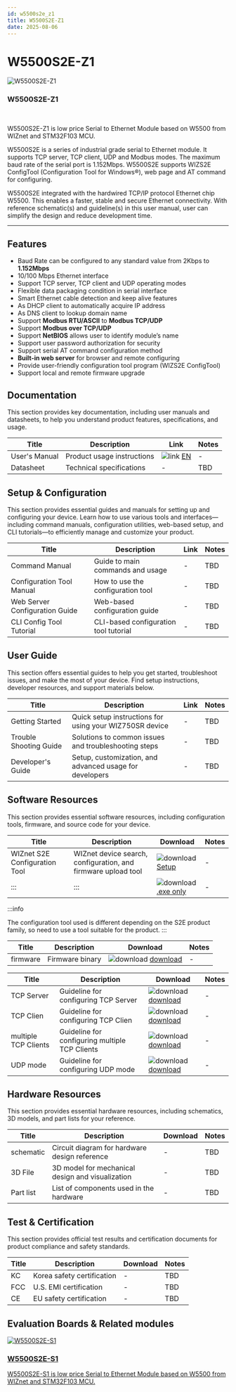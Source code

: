 ```yaml
---
id: w5500s2e_z1
title: W5500S2E-Z1
date: 2025-08-06
---
```



# W5500S2E-Z1

<div className="main-card">
  <img src="/img/products/w5500s2e-z1/500k_w5500s2e_z1.jpg" alt="W5500S2E-Z1" />
  <div>
    <h3>W5500S2E-Z1</h3>
    <br />
    <p>
      W5500S2E-Z1 is low price Serial to Ethernet Module based on W5500 from WIZnet and STM32F103 MCU.
    </p>
  </div>
</div>

W5500S2E is a series of industrial grade serial to Ethernet module. It supports TCP server, TCP client, UDP and Modbus modes. The maximum baud rate of the serial port is 1.152Mbps. W5500S2E supports WIZS2E
ConfigTool (Configuration Tool for Windows®), web page and AT command for configuring.

W5500S2E integrated with the hardwired TCP/IP protocol Ethernet chip W5500. This enables a faster, stable and secure Ethernet connectivity. With reference schematic(s) and guideline(s) in this user manual, user can simplify the design and reduce development time.

-----


## Features

  - Baud Rate can be configured to any standard value from 2Kbps to
    **1.152Mbps**
  - 10/100 Mbps Ethernet interface
  - Support TCP server, TCP client and UDP operating modes
  - Flexible data packaging condition in serial interface
  - Smart Ethernet cable detection and keep alive features
  - As DHCP client to automatically acquire IP address
  - As DNS client to lookup domain name
  - Support **Modbus RTU/ASCII** to **Modbus TCP/UDP**
  - Support **Modbus over TCP/UDP**
  - Support **NetBIOS** allows user to identify module’s name
  - Support user password authorization for security
  - Support serial AT command configuration method
  - **Built-in web server** for browser and remote configuring
  - Provide user-friendly configuration tool program (WIZS2E ConfigTool)
  - Support local and remote firmware upgrade


## Documentation

This section provides key documentation, including user manuals and datasheets, to help you understand product features, specifications, and usage.

| Title | Description | Link | Notes |
|-------|-------------|------|-------|
| User's Manual  | Product usage instructions | ![link](\img\docs_icon_small.png) [EN](/img/products/w5500s2e-z1/w5500s2e-user-manual-v112.pdf) | - |
| Datasheet | Technical specifications | - | TBD |


## Setup & Configuration

This section provides essential guides and manuals for setting up and configuring your device.
Learn how to use various tools and interfaces—including command manuals, configuration utilities, web-based setup, and CLI tutorials—to efficiently manage and customize your product.

| Title | Description | Link | Notes |
|-------|-------------|------|-------|
| Command Manual | Guide to main commands and usage | - | TBD |
| Configuration Tool Manual | How to use the configuration tool | - | TBD |
| Web Server Configuration Guide | Web-based configuration guide | - | TBD |
| CLI Config Tool Tutorial | CLI-based configuration tool tutorial | - | TBD |


## User Guide

This section offers essential guides to help you get started, troubleshoot issues, and make the most of your device. Find setup instructions, developer resources, and support materials below.

| Title | Description | Link | Notes |
|-------|-------------|------|-------|
| Getting Started | Quick setup instructions for using your WIZ750SR device | - | TBD |
| Trouble Shooting Guide | Solutions to common issues and troubleshooting steps | - | TBD |
| Developer's Guide | Setup, customization, and advanced usage for developers | - | TBD |


## Software Resources

This section provides essential software resources, including configuration tools, firmware, and source code for your device.

<Tabs>
  <TabItem value="tool" label="Tools" default>
      
  | Title | Description | Download | Notes |
  |-------|-------------|----------|-------|
  | WIZnet S2E Configuration Tool | WIZnet device search, configuration, and firmware upload tool | ![download](/img/products/w5500/w5500_evb/icons/download.png) [Setup](/img/products/w5500s2e-z1/wizs2e_configtool_v1.0.1.3_setup.zip) | - |
  | ::: | ::: | ![download](/img/products/w5500/w5500_evb/icons/download.png) [.exe only](/img/products/w5500s2e-z1/wizs2e_configtool_v1.0.1.3.zipl) | - |

  :::info

  The configuration tool used is different depending on the S2E product family, so need to use a tool suitable for the product.
  :::
  </TabItem>
  <TabItem value="firmware" label="Firmware" default>

  | Title | Description | Download | Notes |
  |-------|-------------|----------|-------|
  | firmware | Firmware binary  | ![download](/img/products/w5500/w5500_evb/icons/download.png) [download](/img/products/w5500s2e-z1/w5500s2e-app-s1-v2.9.zip) | - |
  
  </TabItem>

  <TabItem value="application_note" label="Application Note" default>

  | Title | Description | Download | Notes |
  |-------|-------------|----------|-------|
  | TCP Server | Guideline for configuring TCP Server | ![download](/img/products/w5500/w5500_evb/icons/download.png) [download](/img/products/w5500s2e-z1/guideline_for_configure_the_s2e_as_tcp_server_by_mcu_v1.1.zip) | - |
  | TCP Clien | Guideline for configuring TCP Clien | ![download](/img/products/w5500/w5500_evb/icons/download.png) [download](/img/products/w5500s2e-z1/guideline_for_configure_the_s2e_as_tcp_client_by_mcu_v1.1.zip) | - |
  | multiple TCP Clients | Guideline for configuring multiple TCP Clients | ![download](/img/products/w5500/w5500_evb/icons/download.png) [download](/img/products/w5500s2e-z1/guideline_for_configuring_the_s2e_as_multiple_tcp_clients_by_mcu_v1.0_.pdf) | - |
  | UDP mode | Guideline for configuring UDP mode | ![download](/img/products/w5500/w5500_evb/icons/download.png) [download](/img/products/w5500s2e-z1/guideline_for_configuring_the_s2e_into_udp_mode_by_mcu_v1.1.zip) | - |  

  </TabItem>
</Tabs>
 

## Hardware Resources

This section provides essential hardware resources, including schematics, 3D models, and part lists for your reference.

| Title | Description | Download | Notes |
|-------|-------------|----------|-------|
| schematic | Circuit diagram for hardware design reference | - | TBD |
| 3D File | 3D model for mechanical design and visualization | - | TBD |
| Part list | List of components used in the hardware | - | TBD | 


## Test & Certification

This section provides official test results and certification documents for product compliance and safety standards.

| Title | Description | Download | Notes |
|-------|-------------|----------|-------|
| KC | Korea safety certification | - | TBD |
| FCC | U.S. EMI certification | - | TBD |
| CE | EU safety certification | - | TBD |


## Evaluation Boards & Related modules

<Tabs>
  <TabItem value="eval_board" label="Evaluation Boards" default>

  </TabItem>

  <TabItem value="related_modules" label="Related modules" default>

  <div className="link-card">
  <a
    href="/Product/S2E-Module/W5500S2E-S1"
    target="_blank"
    rel="noopener noreferrer"
    className="link-card-content"
  >
    <img src="/img/products/w5500s2e-z1/500k_w5500s2e_s1.jpg" alt="W5500S2E-S1" />
    <div>
      <h3>W5500S2E-S1</h3>
      <p>
        W5500S2E-S1 is low price Serial to Ethernet Module based on W5500 from WIZnet and STM32F103 MCU.
      </p>
    </div>
  </a>
  </div>

  </TabItem>
</Tabs>

